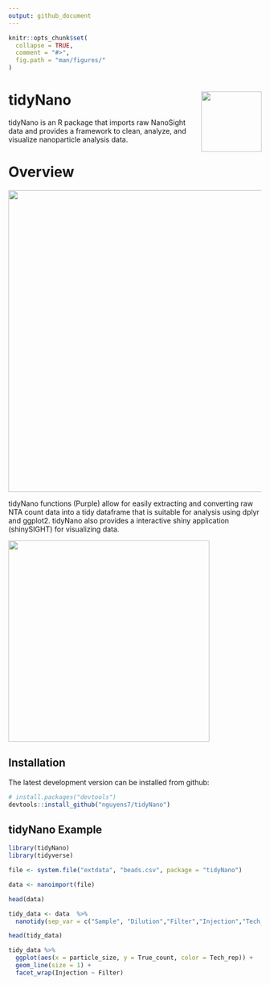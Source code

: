 ```yaml
---
output: github_document
---
```



```r
knitr::opts_chunk$set(
  collapse = TRUE,
  comment = "#>",
  fig.path = "man/figures/"
)
```

# tidyNano <img src="man/figures/tidyNano.png" align="right" width = "120" />


tidyNano is an R package that imports raw NanoSight  data and provides a framework to clean, analyze, and visualize nanoparticle analysis data.  

# Overview

<img src="man/figures/tidyNano_Schema.png" align="center" width = "600"/>  

tidyNano functions (Purple) allow for easily extracting and converting raw NTA count data into a tidy dataframe that is suitable for analysis using dplyr and ggplot2.  tidyNano also provides a interactive shiny application (shinySIGHT) for visualizing data.

<img src="man/figures/tidyNano_workflow.png" align="center" width = "400"/>

## Installation

The latest development version can be installed from github:

``` r
# install.packages("devtools")
devtools::install_github("nguyens7/tidyNano")
```

## tidyNano Example

```r
library(tidyNano)
library(tidyverse)

file <- system.file("extdata", "beads.csv", package = "tidyNano")

data <- nanoimport(file)  

head(data)
```
```r
tidy_data <- data  %>% 
  nanotidy(sep_var = c("Sample", "Dilution","Filter","Injection","Tech_rep"))

head(tidy_data)
```

```r
tidy_data %>% 
  ggplot(aes(x = particle_size, y = True_count, color = Tech_rep)) +
  geom_line(size = 1) +
  facet_wrap(Injection ~ Filter)
```

